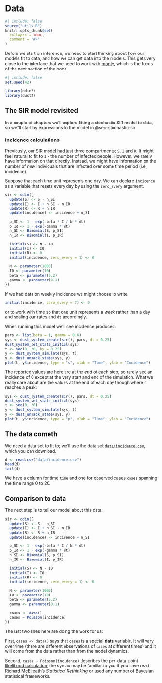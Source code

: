 # Data

```r
#| include: false
source("utils.R")
knitr::opts_chunk$set(
  collapse = TRUE,
  comment = "#>"
)
```

Before we start on inference, we need to start thinking about how our models fit to data, and how we can get data into the models.  This gets very close to the interface that we need to work with [monty](https://mrc-ide.github.io/monty), which is the focus of the next section of the book.

```r
#| include: false
set.seed(42)
```

```r
library(odin2)
library(dust2)
```

## The SIR model revisited

In a couple of chapters we'll explore fitting a stochastic SIR model to data, so we''ll start by expressions to the model in @sec-stochastic-sir

### Incidence calculations

Previously, our SIR model had just three compartments; `S`, `I` and `R`.  It might feel natural to fit to `I` - the number of infected people. However, we rarely have information on that directly.  Instead, we might have information on the number of *new* individuals that are infected over some time period (i.e., incidence).

Suppose that each time unit represents one day.  We can declare `incidence` as a variable that resets every day by using the `zero_every` argument.

```r
sir <- odin({
  update(S) <- S - n_SI
  update(I) <- I + n_SI - n_IR
  update(R) <- R + n_IR
  update(incidence) <- incidence + n_SI

  p_SI <- 1 - exp(-beta * I / N * dt)
  p_IR <- 1 - exp(-gamma * dt)
  n_SI <- Binomial(S, p_SI)
  n_IR <- Binomial(I, p_IR)

  initial(S) <- N - I0
  initial(I) <- I0
  initial(R) <- 0
  initial(incidence, zero_every = 1) <- 0

  N <- parameter(1000)
  I0 <- parameter(10)
  beta <- parameter(0.2)
  gamma <- parameter(0.1)
})
```

If we had data on weekly incidence we might choose to write

```r
initial(incidence, zero_every = 7) <- 0
```

or to work with time so that one unit represents a *week* rather than a day and scaling our rates and `dt` accordingly.

When running this model we'll see incidence produced:

```r
pars <- list(beta = 1, gamma = 0.6)
sys <- dust_system_create(sir(), pars, dt = 0.25)
dust_system_set_state_initial(sys)
t <- seq(0, 20, by = 0.25)
y <- dust_system_simulate(sys, t)
y <- dust_unpack_state(sys, y)
plot(t, y$incidence, type = "s", xlab = "Time", ylab = "Incidence")
```

The reported values are here are at the *end* of each step, so rarely see an incidence of 0 except at the very start and end of the simulation. What we really care about are the values at the end of each day though where it reaches a peak:

```r
sys <- dust_system_create(sir(), pars, dt = 0.25)
dust_system_set_state_initial(sys)
t <- seq(0, 20)
y <- dust_system_simulate(sys, t)
y <- dust_unpack_state(sys, y)
plot(t, y$incidence, type = "p", xlab = "Time", ylab = "Incidence")
```

## The data cometh

We need a data set to fit to; we'll use the data set [`data/incidence.csv`](data/incidence.csv), which you can download.

```r
d <- read.csv("data/incidence.csv")
head(d)
tail(d)
```

We have a column for time `time` and one for observed cases `cases` spanning the time range 0 to 20.

## Comparison to data

The next step is to tell our model about this data:

```r
sir <- odin({
  update(S) <- S - n_SI
  update(I) <- I + n_SI - n_IR
  update(R) <- R + n_IR
  update(incidence) <- incidence + n_SI

  p_SI <- 1 - exp(-beta * I / N * dt)
  p_IR <- 1 - exp(-gamma * dt)
  n_SI <- Binomial(S, p_SI)
  n_IR <- Binomial(I, p_IR)

  initial(S) <- N - I0
  initial(I) <- I0
  initial(R) <- 0
  initial(incidence, zero_every = 1) <- 0

  N <- parameter(1000)
  I0 <- parameter(10)
  beta <- parameter(0.2)
  gamma <- parameter(0.1)

  cases <- data()
  cases ~ Poisson(incidence)
})
```

The last two lines here are doing the work for us:

First, `cases <- data()` says that `cases` is a special **data** variable.  It will vary over time (there are different observations of `cases` at different times) and it will come from the data rather than from the model dynamics.

Second, `cases ~ Poisson(incidence)` describes the per-data-point [likelihood calculation](https://en.wikipedia.org/wiki/Likelihood_function); the syntax may be familiar to you if you have read [Richard McElreath's *Statistical Rethinking*](https://xcelab.net/rm/) or used any number of Bayesian statistical frameworks.
